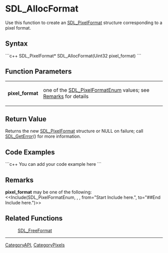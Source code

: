 <!-- pragma section-numbers off -->
<!-- pragma camelcase off -->

= SDL_AllocFormat =
Use this function to create an [[SDL_PixelFormat]] structure corresponding to a pixel format.


== Syntax ==
```c++
SDL_PixelFormat* SDL_AllocFormat(Uint32 pixel_format)
```

== Function Parameters ==
{|
|'''pixel_format'''
|one of the [[SDL_PixelFormatEnum]] values; see [[#Remarks|Remarks]] for details
|}

== Return Value ==
Returns the new [[SDL_PixelFormat]] structure or NULL on failure; call [[SDL_GetError]]() for more information.

== Code Examples ==
```c++
You can add your code example here
```

== Remarks ==
'''pixel_format''' may be one of the following:
<<Include(SDL_PixelFormatEnum, , , from="Start Include here.", to="##End Include here.")>>

== Related Functions ==
:[[SDL_FreeFormat]]

----
[[CategoryAPI]], [[CategoryPixels]]
